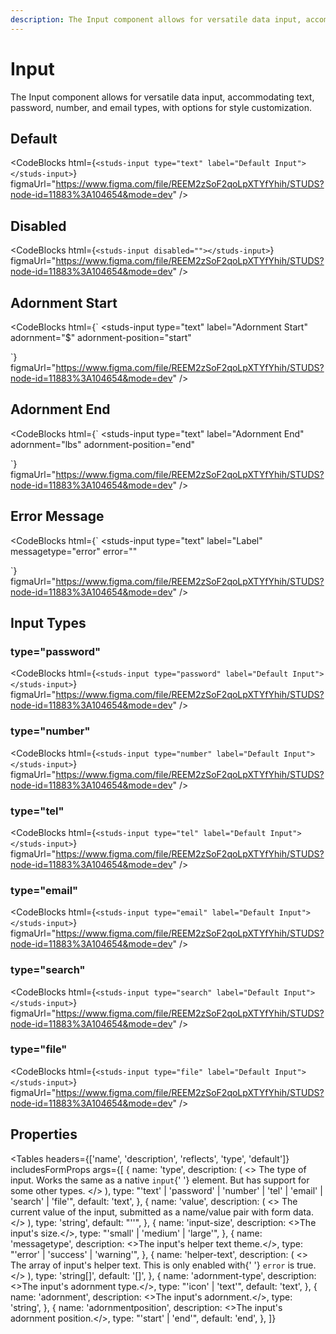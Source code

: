 ```yaml
---
description: The Input component allows for versatile data input, accommodating text, password, number, and email types, with options for style customization.
---
```


# Input

<HeaderComponent
  htmlTag="studs-input"
  jsxTag="StudsInput"
  version="Since 2.0"
  status="Unstable"
  urlGithub="inputs/input.ts"
  urlStrbook="studs-inputs-input--docs"
/>

The Input component allows for versatile data input, accommodating text, password, number, and email types, with options for style customization.

## Default

<ResizerFeatures>
  <studs-input type="text" label="Default Input"></studs-input>
</ResizerFeatures>

<CodeBlocks
  html={`
<studs-input type="text" label="Default Input"></studs-input>
  `}
  figmaUrl="https://www.figma.com/file/REEM2zSoF2qoLpXTYfYhih/STUDS?node-id=11883%3A104654&mode=dev"
/>

## Disabled

<ResizerFeatures>
  <studs-input disabled=""></studs-input>
</ResizerFeatures>

<CodeBlocks
  html={`
<studs-input disabled=""></studs-input>
  `}
  figmaUrl="https://www.figma.com/file/REEM2zSoF2qoLpXTYfYhih/STUDS?node-id=11883%3A104654&mode=dev"
/>

## Adornment Start

<ResizerFeatures>
  <studs-input
    type="text"
    label="Adornment Start"
    adornment="$"
    adornment-position="start"
  ></studs-input>
</ResizerFeatures>

<CodeBlocks
  html={`
<studs-input
  type="text"
  label="Adornment Start"
  adornment="$"
  adornment-position="start"
></studs-input>
  `}
  figmaUrl="https://www.figma.com/file/REEM2zSoF2qoLpXTYfYhih/STUDS?node-id=11883%3A104654&mode=dev"
/>

## Adornment End

<ResizerFeatures>
  <studs-input
    type="text"
    label="Adornment End"
    adornment="lbs"
    adornment-position="end"
  ></studs-input>
</ResizerFeatures>

<CodeBlocks
  html={`
<studs-input
  type="text"
  label="Adornment End"
  adornment="lbs"
  adornment-position="end"
></studs-input>
  `}
  figmaUrl="https://www.figma.com/file/REEM2zSoF2qoLpXTYfYhih/STUDS?node-id=11883%3A104654&mode=dev"
/>

## Error Message

<ResizerFeatures>
  <studs-input
    type="text"
    label="Label"
    messagetype="error"
    error=""
  ></studs-input>
</ResizerFeatures>

<CodeBlocks
  html={`
<studs-input
  type="text"
  label="Label"
  messagetype="error"
  error=""
></studs-input>
  `}
  figmaUrl="https://www.figma.com/file/REEM2zSoF2qoLpXTYfYhih/STUDS?node-id=11883%3A104654&mode=dev"
/>

## Input Types

### type="password"

<ResizerFeatures>
  <studs-input type="password" label="Default Input"></studs-input>
</ResizerFeatures>

<CodeBlocks
  html={`
<studs-input type="password" label="Default Input"></studs-input>
  `}
  figmaUrl="https://www.figma.com/file/REEM2zSoF2qoLpXTYfYhih/STUDS?node-id=11883%3A104654&mode=dev"
/>

### type="number"

<ResizerFeatures>
  <studs-input type="number" label="Default Input"></studs-input>
</ResizerFeatures>

<CodeBlocks
  html={`
<studs-input type="number" label="Default Input"></studs-input>
  `}
  figmaUrl="https://www.figma.com/file/REEM2zSoF2qoLpXTYfYhih/STUDS?node-id=11883%3A104654&mode=dev"
/>

### type="tel"

<ResizerFeatures>
  <studs-input type="tel" label="Default Input"></studs-input>
</ResizerFeatures>

<CodeBlocks
  html={`
<studs-input type="tel" label="Default Input"></studs-input>
  `}
  figmaUrl="https://www.figma.com/file/REEM2zSoF2qoLpXTYfYhih/STUDS?node-id=11883%3A104654&mode=dev"
/>

### type="email"

<ResizerFeatures>
  <studs-input type="email" label="Default Input"></studs-input>
</ResizerFeatures>

<CodeBlocks
  html={`
<studs-input type="email" label="Default Input"></studs-input>
  `}
  figmaUrl="https://www.figma.com/file/REEM2zSoF2qoLpXTYfYhih/STUDS?node-id=11883%3A104654&mode=dev"
/>

### type="search"

<ResizerFeatures>
  <studs-input type="search" label="Default Input"></studs-input>
</ResizerFeatures>

<CodeBlocks
  html={`
<studs-input type="search" label="Default Input"></studs-input>
  `}
  figmaUrl="https://www.figma.com/file/REEM2zSoF2qoLpXTYfYhih/STUDS?node-id=11883%3A104654&mode=dev"
/>

### type="file"

<ResizerFeatures>
  <studs-input type="file" label="Default Input"></studs-input>
</ResizerFeatures>

<CodeBlocks
  html={`
<studs-input type="file" label="Default Input"></studs-input>
  `}
  figmaUrl="https://www.figma.com/file/REEM2zSoF2qoLpXTYfYhih/STUDS?node-id=11883%3A104654&mode=dev"
/>

## Properties

<Tables
  headers={['name', 'description', 'reflects', 'type', 'default']}
  includesFormProps
  args={[
    {
      name: 'type',
      description: (
        <>
          The type of input. Works the same as a native <code>input</code>{' '}
          element. But has support for some other types.
        </>
      ),
      type: "'text' | 'password' | 'number' | 'tel' | 'email' | 'search' | 'file'",
      default: 'text',
    },
    {
      name: 'value',
      description: (
        <>
          The current value of the input, submitted as a name/value pair with
          form data.
        </>
      ),
      type: 'string',
      default: "''",
    },
    {
      name: 'input-size',
      description: <>The input's size.</>,
      type: "'small' | 'medium' | 'large'",
    },
    {
      name: 'messagetype',
      description: <>The input's helper text theme.</>,
      type: "'error' | 'success' | 'warning'",
    },
    {
      name: 'helper-text',
      description: (
        <>
          The array of input's helper text. This is only enabled with{' '}
          <code>error</code> is true.
        </>
      ),
      type: 'string[]',
      default: '[]',
    },
    {
      name: 'adornment-type',
      description: <>The input's adornment type.</>,
      type: "'icon' | 'text'",
      default: 'text',
    },
    {
      name: 'adornment',
      description: <>The input's adornment.</>,
      type: 'string',
    },
    {
      name: 'adornmentposition',
      description: <>The input's adornment position.</>,
      type: "'start' | 'end'",
      default: 'end',
    },
  ]}
></Tables>
